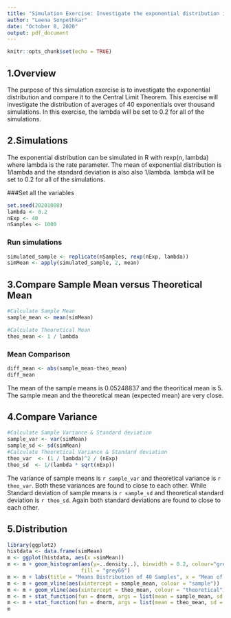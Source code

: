 ```yaml
---
title: "Simulation Exercise: Investigate the exponential distribution in R and compare it with the Central Limit Theorem."
author: "Leena Sonpethkar"
date: "October 8, 2020"
output: pdf_document
---
```


```r
knitr::opts_chunk$set(echo = TRUE)
```

## 1.Overview
The purpose of this simulation exercise is to investigate the exponential distribution and compare it to the Central Limit Theorem.
This exercise will investigate the distribution of averages of 40 exponentials over thousand simulations.
In this exercise, the lambda will be set to 0.2 for all of the simulations. 

## 2.Simulations
The exponential distribution can be simulated in R with rexp(n, lambda) where lambda is the rate parameter. 
The mean of exponential distribution is 1/lambda and the standard deviation is also also 1/lambda. 
lambda will be set to 0.2 for all of the simulations. 

###Set all the variables
```r
set.seed(20201008)
lambda <- 0.2
nExp <- 40
nSamples <- 1000
```

### Run simulations
```r
simulated_sample <- replicate(nSamples, rexp(nExp, lambda))
simMean <- apply(simulated_sample, 2, mean)
```

## 3.Compare Sample Mean versus Theoretical Mean

```r
#Calculate Sample Mean
sample_mean <- mean(simMean)

#Calculate Theoretical Mean
theo_mean <- 1 / lambda
```

### Mean Comparison
```r
diff_mean <- abs(sample_mean-theo_mean)
diff_mean
```
The mean of the sample means is  0.05248837 and the theoritical mean is 5. 
The sample mean and the theoretical mean (expected mean) are very close.

## 4.Compare Variance
```r
#Calculate Sample Variance & Standard deviation
sample_var <- var(simMean)
sample_sd <- sd(simMean)
#Calculate Theoretical Variance & Standard deviation
theo_var  <- (1 / lambda)^2 / (nExp) 
theo_sd  <- 1/(lambda * sqrt(nExp))
```
The variance of sample means is `r sample_var` and theoretical variance is `r theo_var`. Both these variances are found to close to each other.
While Standard deviation of sample means is `r sample_sd` and theoretical standard deviation is `r theo_sd`. Again both standard deviations are found to close to each other.

## 5.Distribution
```r
library(ggplot2) 
histdata <- data.frame(simMean)
m <- ggplot(histdata, aes(x =simMean))
m <- m + geom_histogram(aes(y=..density..), binwidth = 0.2, colour="grey",
                        fill = "grey66")
m <- m + labs(title = "Means Distribution of 40 Samples", x = "Mean of 40 Samples", y = "Density")
m <- m + geom_vline(aes(xintercept = sample_mean, colour = "sample"))
m <- m + geom_vline(aes(xintercept = theo_mean, colour = "theoretical"))
m <- m + stat_function(fun = dnorm, args = list(mean = sample_mean, sd = sample_sd), color = "dark blue", size = 1.5)
m <- m + stat_function(fun = dnorm, args = list(mean = theo_mean, sd = theo_sd), colour = "red", size = 1.5)
m





```


